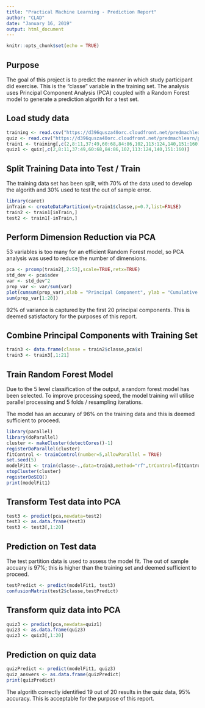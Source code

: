 ```yaml
---
title: "Practical Machine Learning - Prediction Report"
author: "CLAD"
date: "January 16, 2019"
output: html_document
---
```


```r
knitr::opts_chunk$set(echo = TRUE)
```


## Purpose
The goal of this project is to predict the manner in which study participant did exercise. This is the "classe" variable in the training set. The analysis uses Principal Component Analysis (PCA) coupled with a Random Forest model to generate a prediction algorith for a test set.  

## Load study data

```r
training <- read.csv("https://d396qusza40orc.cloudfront.net/predmachlearn/pml-training.csv")
quiz <- read.csv("https://d396qusza40orc.cloudfront.net/predmachlearn/pml-testing.csv")
train1 <- training[,c(2,8:11,37:49,60:68,84:86,102,113:124,140,151:160)]
quiz1 <- quiz[,c(2,8:11,37:49,60:68,84:86,102,113:124,140,151:160)]
```

## Split Training Data into Test / Train
The training data set has been split, with 70% of the data used to develop the algorith and 30% used to test the out of sample error. 

```r
library(caret)
inTrain <- createDataPartition(y=train1$classe,p=0.7,list=FALSE)
train2 <- train1[inTrain,]
test2 <- train1[-inTrain,]
```

## Perform Dimension Reduction via PCA
53 variables is too many for an efficient Random Forest model, so PCA analysis was used to reduce the number of dimensions. 

```r
pca <- prcomp(train2[,2:53],scale=TRUE,retx=TRUE)
std_dev <- pca$sdev
var <- std_dev^2
prop_var <- var/sum(var)
plot(cumsum(prop_var),xlab = "Principal Component", ylab = "Cumulative Proportion of Variance Explained",type="b")
sum(prop_var[1:20])
```
92% of variance is captured by the first 20 principal components. This is deemed satisfactory for the purposes of this report. 


## Combine Principal Components with Training Set
```r
train3 <- data.frame(classe = train2$classe,pca$x)
train3 <- train3[,1:21]
```

## Train Random Forest Model
Due to the 5 level classification of the output, a random forest model has been selected. To improve processing speed, the model training will utilise parallel processing and 5 folds / resampling iterations. 

The model has an accurary of 96% on the training data and this is deemed sufficient to proceed. 
```r
library(parallel)
library(doParallel)
cluster <- makeCluster(detectCores()-1)
registerDoParallel(cluster)
fitControl <- trainControl(number=5,allowParallel = TRUE)
set.seed(5)
modelFit1 <- train(classe~.,data=train3,method="rf",trControl=fitControl)
stopCluster(cluster)
registerDoSEQ()
print(modelFit1)
```


## Transform Test data into PCA
```r
test3 <- predict(pca,newdata=test2)
test3 <- as.data.frame(test3)
test3 <- test3[,1:20]
```

## Prediction on Test data
The test partition data is used to assess the model fit. The out of sample accuary is 97%; this is higher than the training set and deemed sufficient to proceed. 
```r
testPredict <- predict(modelFit1, test3)
confusionMatrix(test2$classe,testPredict)

```

## Transform quiz data into PCA
```r
quiz3 <- predict(pca,newdata=quiz1)
quiz3 <- as.data.frame(quiz3)
quiz3 <- quiz3[,1:20]
```

## Prediction on quiz data
```r
quizPredict <- predict(modelFit1, quiz3)
quiz_answers <- as.data.frame(quizPredict)
print(quizPredict)
```

The algorith correctly identified 19 out of 20 results in the quiz data, 95% accuracy. This is acceptable for the purpose of this report. 